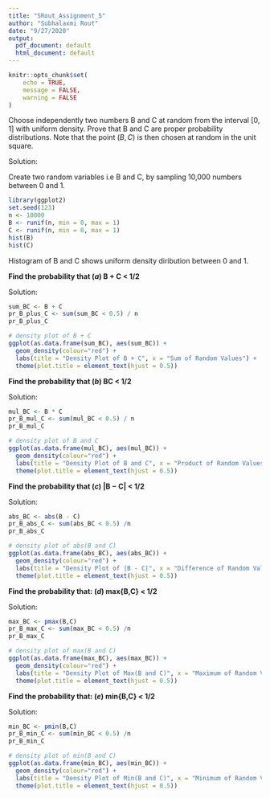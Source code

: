 ```yaml
---
title: "SRout_Assignment_5"
author: "Subhalaxmi Rout"
date: "9/27/2020"
output:
  pdf_document: default
  html_document: default
---
```


```r
knitr::opts_chunk$set(
	echo = TRUE,
	message = FALSE,
	warning = FALSE
)
```

Choose independently two numbers B and C at random from the interval [0, 1] with uniform density. Prove that B and C are proper probability distributions.
Note that the point $(B,C)$ is then chosen at random in the unit square.




Solution:

Create two random variables i.e B and C, by sampling 10,000 numbers between 0 and 1.

```r
library(ggplot2)
set.seed(123)
n <- 10000
B <- runif(n, min = 0, max = 1)
C <- runif(n, min = 0, max = 1)
hist(B)
hist(C)
```
Histogram of B and C shows uniform density diribution between 0 and 1.<br>


**Find the probability that $(a)$ B + C < 1/2**

Solution:<br>
```r
sum_BC <- B + C
pr_B_plus_C <- sum(sum_BC < 0.5) / n
pr_B_plus_C

# density plot of B + C
ggplot(as.data.frame(sum_BC), aes(sum_BC)) + 
  geom_density(colour="red") +
  labs(title = "Density Plot of B + C", x = "Sum of Random Values") +
  theme(plot.title = element_text(hjust = 0.5))
```

**Find the probability that $(b)$ BC < 1/2**

Solution:<br>

```r
mul_BC <- B * C
pr_B_mul_C <- sum(mul_BC < 0.5) / n
pr_B_mul_C

# density plot of B and C
ggplot(as.data.frame(mul_BC), aes(mul_BC)) + 
  geom_density(colour="red") +
  labs(title = "Density Plot of B and C", x = "Product of Random Values") +
  theme(plot.title = element_text(hjust = 0.5))
```

**Find the probability that $(c)$ |B − C| < 1/2 **

Solution:<br>

```r
abs_BC <- abs(B - C)
pr_B_abs_C <- sum(abs_BC < 0.5) /n
pr_B_abs_C

# density plot of abs(B and C)
ggplot(as.data.frame(abs_BC), aes(abs_BC)) + 
  geom_density(colour="red") +
  labs(title = "Density Plot of |B - C|", x = "Difference of Random Values") +
  theme(plot.title = element_text(hjust = 0.5))
```

**Find the probability that: $(d)$ max{B,C} < 1/2**

Solution:<br>

```r
max_BC <- pmax(B,C)
pr_B_max_C <- sum(max_BC < 0.5) /n
pr_B_max_C

# density plot of max(B and C)
ggplot(as.data.frame(max_BC), aes(max_BC)) + 
  geom_density(colour="red") +
  labs(title = "Density Plot of Max(B and C)", x = "Maximum of Random Values") +
  theme(plot.title = element_text(hjust = 0.5))
```

**Find the probability that: $(e)$ min{B,C} < 1/2**

Solution:<br>

```r
min_BC <- pmin(B,C)
pr_B_min_C <- sum(min_BC < 0.5) /n
pr_B_min_C

# density plot of min(B and C)
ggplot(as.data.frame(min_BC), aes(min_BC)) + 
  geom_density(colour="red") +
  labs(title = "Density Plot of Min(B and C)", x = "Minimum of Random Values") +
  theme(plot.title = element_text(hjust = 0.5))
```